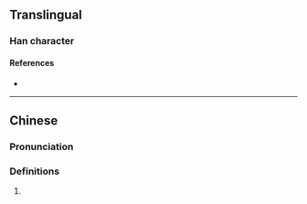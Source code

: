 {{character info}}
==Translingual==

===Han character===
{{Han char|rn=86|rad=火|as=10|sn=14|four=|canj=FJRR|ids=⿰火宮}}

====References====
* {{Han ref|kx=0679.150|dkj=19298|hdz=32225.040|uh=718D|ud=29069}}

----

==Chinese==
{{zh-forms}}

===Pronunciation===
{{zh-pron
|m=qióng
|c=hung3
|mc=
|oc=
|ma=
|cat=
}}

===Definitions===
{{zh-hanzi}}

# {{rfdef|1=zh}}
